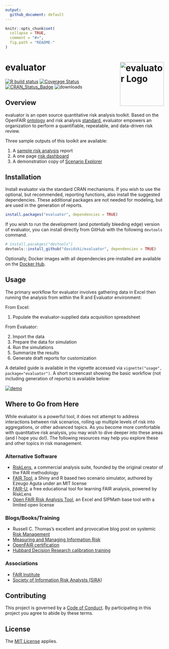 ```yaml
---
output:
  github_document: default
---
```


<!-- README.md is generated from README.Rmd. Please edit that file -->

```r
knitr::opts_chunk$set(
  collapse = TRUE,
  comment = "#>",
  fig.path = "README-"
)
```

# evaluator <a href="https://evaluator.tidyrisk.org"><img alt="evaluator Logo" title="evaluator" align="right" src="man/figures/logo.png" height="139"/></a>

<!-- badges: start --> 
[![R build status](https://github.com/davidski/evaluator/workflows/R-CMD-check/badge.svg)](https://github.com/davidski/evaluator/actions)
[![Coverage Status](https://codecov.io/gh/davidski/evaluator/branch/master/graph/badge.svg)](https://codecov.io/github/davidski/evaluator?branch=master)
[![CRAN_Status_Badge](https://www.r-pkg.org/badges/version/evaluator)](https://cran.r-project.org/package=evaluator)
![downloads](https://cranlogs.r-pkg.org/badges/grand-total/evaluator)
<!-- badges: end --> 

## Overview

evaluator is an open source quantitative risk analysis toolkit. Based on the OpenFAIR 
[ontology](https://publications.opengroup.org/c20b) and 
risk analysis [standard](https://publications.opengroup.org/c20a), 
evaluator empowers an organization to perform a quantifiable, repeatable, and 
data-driven risk review.

Three sample outputs of this toolkit are available:

1) A [sample risk analysis](https://evaluator.tidyrisk.org/reports/evaluator_risk_analysis.html) report
2) A one page [risk dashboard](https://evaluator.tidyrisk.org/reports/evaluator_risk_dashboard.html)
3) A demonstration copy of [Scenario Explorer](https://davidski.shinyapps.io/scenario_explorer) 

## Installation

Install evaluator via the standard CRAN mechanisms. If you wish to use the 
optional, but recommended, reporting functions, also install the 
suggested dependencies. These additional packages are not needed for 
modeling, but are used in the generation of reports.

```r
install.packages("evaluator", dependencies = TRUE)
```

If you wish to run the development (and potentially bleeding edge) version of 
evaluator, you can install directly from GitHub with the following `devtools` 
command.

```r
# install.pacakges("devtools")
devtools::install_github("davidski/evaluator", dependencies = TRUE)
```

Optionally, Docker images with all dependencies pre-installed are
available on the [Docker Hub](https://hub.docker.com/r/tidyrisk).

## Usage

The primary workflow for evaluator involves gathering data in Excel then 
running the analysis from within the R and Evaluator environment:

From Excel:

1. Populate the evaluator-supplied data acquisition spreadsheet

From Evaluator:

2. Import the data
3. Prepare the data for simulation
4. Run the simulations
5. Summarize the results
6. Generate draft reports for customization

A detailed guide is available in the vignette accessed via 
`vignette("usage", package="evaluator")`. A short screencast showing 
the basic workflow (not including generation of reports) is available below:

[![demo](https://asciinema.org/a/qIBU3lhPkWHGMYD9O2GU1YgcU.png)](https://asciinema.org/a/qIBU3lhPkWHGMYD9O2GU1YgcU?s=2&autoplay=1)

## Where to Go from Here

While evaluator is a powerful tool, it does not attempt to address interactions 
between risk scenarios, rolling up multiple levels of risk into aggregations, or 
other advanced topics. As you become more comfortable with quantitative risk 
analysis, you may wish to dive deeper into these areas (and I hope you do!). 
The following resources may help you explore these and other topics in risk 
management.

### Alternative Software

- [RiskLens](https://www.risklens.com), a commercial analysis suite, founded 
by the original creator of the FAIR methodology
- [FAIR Tool](https://github.com/zugo01/FAIRTool), a Shiny and R based two 
scenario simulator, authored by Ezeugo Aguta under an MIT license
- [FAIR-U](https://www.fairinstitute.org/fair-u), a free educational tool for 
learning FAIR analysis, powered by RiskLens
- [Open FAIR Risk Analysis Tool](https://publications.opengroup.org/i181), 
an Excel and SIPMath base tool with a limited open license

### Blogs/Books/Training

- Russell C. Thomas's excellent and provocative blog post on systemic [Risk Management](https://exploringpossibilityspace.blogspot.com/2013/08/risk-management-out-with-old-in-with-new.html)
- [Measuring and Managing Information Risk](https://smile.amazon.com/gp/product/0124202314)
- [OpenFAIR certification](https://www.opengroup.org/certifications/openfair)
- [Hubbard Decision Research calibration training](https://hubbardresearch.com/training/)

### Associations

- [FAIR Institute](https://www.fairinstitute.org)
- [Society of Information Risk Analysts (SIRA)](https://www.societyinforisk.org/)

## Contributing

This project is governed by a 
[Code of Conduct](https://evaluator.tidyrisk.org/CODE_OF_CONDUCT.html). By 
participating in this project you agree to abide by these terms.

## License

The [MIT License](LICENSE) applies.
